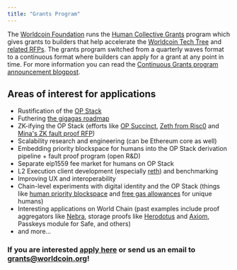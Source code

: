 ```yaml
---
title: "Grants Program"
---
```


The [Worldcoin Foundation](https://worldcoin.foundation) runs the [Human Collective Grants](https://world.org/community-grants) program
which gives grants to builders that help accelerate the [Worldcoin Tech Tree](https://world.org/tech-tree) and [related RFPs](https://world.org/rfp).
The grants program switched from a quarterly waves format to a continuous format where builders can apply for a grant at any point in time. For more information
you can read the [Continuous Grants program announcement blogpost](https://world.org/blog/announcements/worldcoin-foundation-introduces-new-continuous-grants-program-spur-innovation).

## Areas of interest for applications

- Rustification of the [OP Stack](https://docs.optimism.io/stack/getting-started)
- Futhering [the gigagas roadmap](https://www.google.com/url?q=https://www.paradigm.xyz/2024/04/reth-perf&sa=D&source=editors&ust=1726507097184499&usg=AOvVaw34fUyrLcoigheJlrfbIDM2)
- ZK-ifying the OP Stack (efforts like [OP Succinct](https://blog.succinct.xyz/op-succinct/), [Zeth from Risc0](https://risczero.com/blog/zeth-release) and [Mina's ZK fault proof RFP]())
- Scalability research and engineering (can be Ethereum core as well)
- Embedding priority blockspace for humans into the OP Stack derivation pipeline + fault proof program (open R&D)
- Separate eip1559 fee market for humans on OP Stack
- L2 Execution client development (especially [reth](https://github.com/paradigmxyz/reth)) and benchmarking
- Improving UX and interoperability
- Chain-level experiments with digital identity and the OP Stack (things like [human priority blockspace](/world-chain/quick-start/features#priority-blockspace-for-humans) and [free gas allowances](/world-chain/quick-start/features#gas-allowance-for-humans) for unique humans)
- Interesting applications on World Chain (past examples include proof aggregators like [Nebra](https://nebra.one/), storage proofs like [Herodotus](https://herodotus.dev/) and [Axiom](https://www.axiom.xyz/), Passkeys module for Safe, and others)
- and more...

### If you are interested [apply here](https://airtable.com/appftNMpv819abvTc/pag0uKCtjQAPJgaEB/form) or send us an email to grants@worldcoin.org!